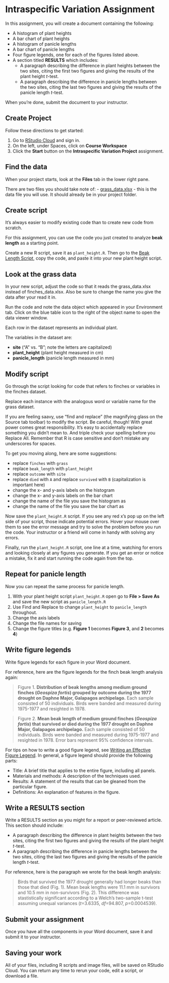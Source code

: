 # Intraspecific Variation Assignment

In this assignment, you will create a document containing the following:

- A histogram of plant heights
- A bar chart of plant heights
- A histogram of panicle lengths
- A bar chart of panicle lengths
- Four figure legends, one for each of the figures listed above.
- A section titled **RESULTS** which includes:
    - A paragraph describing the difference in plant heights between the two sites, citing the first two figures and giving the results of the plant height *t*-test.
    - A paragraph describing the difference in panicle lengths between the two sites, citing the last two figures and giving the results of the panicle length *t*-test.

When you're done, submit the document to your instructor.

## Create Project

Follow these directions to get started:

1. Go to [RStudio Cloud](https://rstudio.cloud/) and sign in. 
2. On the left, under Spaces, click on **Course Workspace**
3. Click the **Start** button on the **Intraspecific Variation Project** assignment.

## Find the data

When your project starts, look at the **Files** tab in the lower right pane.

There are two files you should take note of:
- [grass_data.xlsx](grass_data.xlsx) - this is the data file you will use. It should already be in your project folder.

## Create script

It's always easier to modify existing code than to create new code from scratch. 

For this assignment, you can use the code you just created to analyze **beak length** as a starting point.

Create a new R script, save it as `plant_height.R`. Then go to the [Beak Length Script](beak-length-script.html), copy the code, and paste it into your new plant height script.

## Look at the grass data

In your new script, adjust the code so that it reads the grass_data.xlsx instead of finches_data.xlsx. Also be sure to change the name you give the data after your read it in.



Run the code and note the data object which appeared in your Environment tab. Click on the blue table icon to the right of the object name to open the data viewer window.

Each row in the dataset represents an individual plant.

The variables in the dataset are:

- **site** ("A" vs. "B"; note the letters are capitalized)
- **plant_height** (plant height measured in cm)
- **panicle_length** (panicle length measured in mm)

## Modify script

Go through the script looking for code that refers to finches or variables in the finches dataset.

Replace each instance with the analogous word or variable name for the grass dataset.

If you are feeling saavy, use "find and replace" (the magnifying glass on the Source tab toolbar) to modify the script. Be careful, though! With great power comes great responsibility. It's easy to accidentally replace something you didn't mean to. And triple check your spelling before you Replace All. Remember that R is case sensitive and don't mistake any underscores for spaces.

To get you moving along, here are some suggestions:

- replace `finches` with `grass`
- replace `beak_length` with `plant_height`
- replace `outcome` with `site`
- replace `died` with `A` and replace `survived` with `B` (capitalization is important here)
- change the x- and y-axis labels on the histogram
- change the x- and y-axis labels on the bar chart
- change the name of the file you save the histogram as
- change the name of the file you save the bar chart as

Now save the `plant_height.R` script. If you see any red x's pop up on the left side of your script, those indicate potential errors. Hover your mouse over them to see the error message and try to solve the problem before you run the code. Your instructor or a friend will come in handy with solving any errors.

Finally, run the `plant_height.R` script, one line at a time, watching for errors and looking closely at any figures you generate. If you get an error or notice a mistake, fix it and start running the code again from the top.

## Repeat for panicle length

Now you can repeat the same process for panicle length.

1. With your plant height script `plant_height.R` open go to **File > Save As** and save the new script as `panicle_length.R`
4. Use Find and Replace to change `plant_height` to `panicle_length` throughout.
4. Change the axis labels
3. Change the file names for saving
4. Change the figure titles (e.g. **Figure 1** becomes **Figure 3**, and **2** becomes **4**)


## Write figure legends

Write figure legends for each figure in your Word document.

For reference, here are the figure legends for the finch beak length analysis again:

<blockquote class="text-info">Figure 1. <strong>Distribution of beak lengths among medium ground finches (<i>Geospiza fortis</i>) grouped by outcome during the 1977 drought on Daphne Major, Galapagos archipelago.</strong> Each sample consisted of 50 individuals. Birds were banded and measured during 1975-1977 and resighted in 1978.</blockquote>

<blockquote class="text-info">Figure 2. <strong>Mean beak length of medium ground finches (<i>Geospiza fortis</i>) that survived or died during the 1977 drought on Daphne Major, Galapagos archipelago.</strong> Each sample consisted of 50 individuals. Birds were banded and measured during 1975-1977 and resighted in 1978. Error bars represent 95% confidence intervals.</blockquote>

For tips on how to write a good figure legend, see [Writing an Effective Figure Legend](https://www.aje.com/en/arc/writing-effective-figure-legend/). In general, a figure legend should provide the following parts:

- Title: A brief title that applies to the entire figure, including all panels.
- Materials and methods: A description of the techniques used.
- Results: A statement of the results that can be gleaned from the particular figure.
- Definitions: An explanation of features in the figure.

## Write a RESULTS section

Write a RESULTS section as you might for a report or peer-reviewed article. This section should include:

- A paragraph describing the difference in plant heights between the two sites, citing the first two figures and giving the results of the plant height *t*-test.
- A paragraph describing the difference in panicle lengths between the two sites, citing the last two figures and giving the results of the panicle length *t*-test.

For reference, here is the paragraph we wrote for the beak length analysis:

<blockquote class="text-info">Birds that survived the 1977 drought generally had longer beaks than those that died (Fig. 1). Mean beak lengths were 11.1 mm in survivors and 10.5 mm in non-survivors (Fig. 2).  This difference was stastistically significant according to a Welch's two-sample t-test assuming unequal variances (*t*=3.6335, *df*=94.807, *p*=0.0004539).</blockquote>


## Submit your assignment

Once you have all the components in your Word document, save it and submit it to your instructor.


## Saving your work

All of your files, including R scripts and image files, will be saved on RStudio Cloud. You can return any time to rerun your code, edit a script, or download a file.